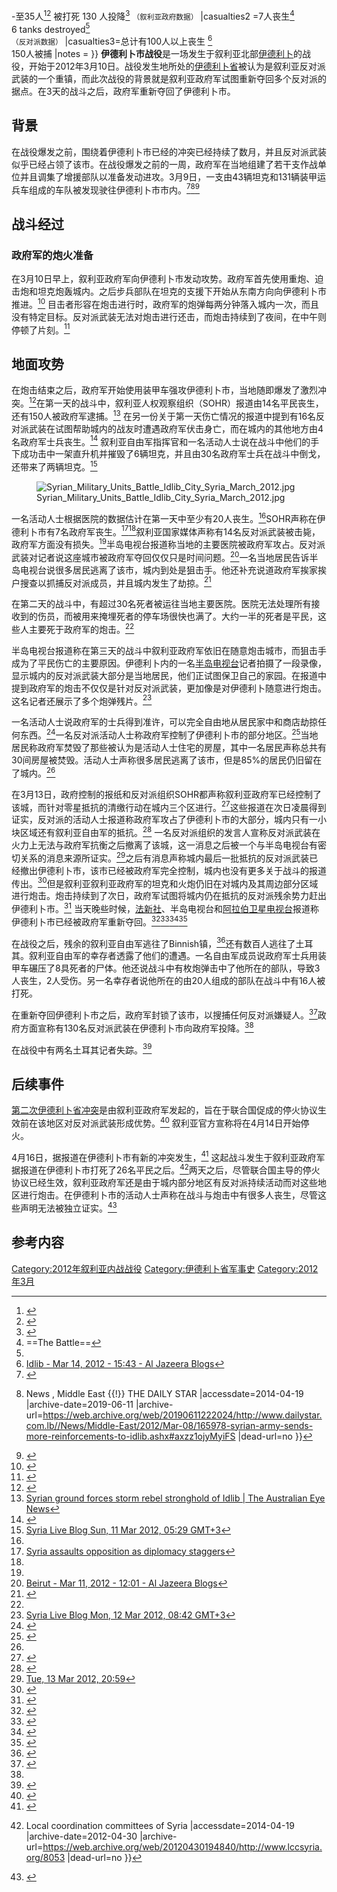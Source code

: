 {{noteTA
|G1 = 地名
|1 = zh-tw:伊德利布; zh-hans:伊德利卜;
|2 = zh-tw:伊德利布; zh-hans:伊德利卜市;
}}
{{infobox military conflict
|conflict    =伊德利卜市战役
|partof      [[第一次伊德利卜省冲突|第一次伊德利卜省冲突]] 
|image       =
|caption     =
|date        = 2012年3月10日至13日
|place       = [[叙利亚|叙利亚]][[伊德利卜|伊德利卜]]
|coordinates =
|map_type    =
|map_relief  =
|latitude    =
|longitude   =
|map_size    =
|map_marksize =
|map_caption =
|map_label   =
|territory   =
|result      = 叙利亚政府军获胜
|status      =
|combatants_header =
|combatant1  ={{flagicon|Syria|1932|23px}} [[叙利亚全国委员会|叙利亚全国委员会]]
*[[叙利亚自由军|叙利亚自由军]]
*[[叙利亚解放军|叙利亚解放军]]<ref>{{cite news |url=http://www.time.com/time/printout/0,8816,2106648,00.html/ |title=Syrian Rebels Plot Their Next Moves: A TIME Exclusive |work=TIME |date=11 February 2012 |deadurl=yes |archiveurl=https://web.archive.org/web/20130708075808/http://www.time.com/time/printout/0,8816,2106648,00.html/ |archivedate=2013年7月8日 |accessdate=2014年4月19日 }}</ref>
[[File:Flag_of_Jihad.svg|22x20px]] 圣战者组织
|combatant2  ={{flagicon|Syria|23px}} 叙利亚自由军
|units1=
|units2=叙利亚陆军第12装甲旅<br>第45步兵团
|strength1   =1000人<ref name=autogenerated3>{{Cite web |url=http://www.aljazeera.com/news/middleeast/2012/03/201231134134172536.html |title=Syrian forces assault Idlib amid peace talks - Middle East - Al Jazeera English<!-- Bot generated title --> |accessdate=2014-04-19 |archive-date=2012-03-11 |archive-url=https://web.archive.org/web/20120311133422/http://www.aljazeera.com/news/middleeast/2012/03/201231134134172536.html |dead-url=no }}</ref><br>2 tanks<small>(opposition claim)</small>
|strength2   =1200人<br>42辆坦克
|casualties1 =33人<ref name=autogenerated1>{{Cite web |url=http://news.xinhuanet.com/english/world/2012-03/11/c_131460551.htm |title=Syrian troops conduct "qualitative" operation in Idlib: media - Xinhua {{!}} English.news.cn<!-- Bot generated title --> |accessdate=2014-04-19 |archive-date=2014-05-03 |archive-url=https://web.archive.org/web/20140503225412/http://news.xinhuanet.com/english/world/2012-03/11/c_131460551.htm |dead-url=no }}</ref>-至35人<ref>{{Cite web |url=http://www.ft.com/cms/s/0/37c1b58a-6ac4-11e1-9781-00144feab49a.html?ftcamp=published_links%2Frss%2Fhome_uk%2Ffeed%2F%2Fproduct#axzz1olPsGy00 |title=Assad rebuffs Annan as troops attack Idlib - FT.com<!-- Bot generated title --> |accessdate=2021-02-18 |archive-date=2012-03-12 |archive-url=https://web.archive.org/web/20120312004849/http://www.ft.com/cms/s/0/37c1b58a-6ac4-11e1-9781-00144feab49a.html?ftcamp=published_links%2Frss%2Fhome_uk%2Ffeed%2F%2Fproduct#axzz1olPsGy00 |dead-url=no }}</ref><ref name=autogenerated2>{{cite news | url=http://www.reuters.com/article/2012/03/10/us-syria-idUSBRE8280G820120310 | work=Reuters | title=Syria's Assad meets Annan, but gives little ground | date=10 March 2012 | accessdate=2014-04-19 | archive-date=2015-09-24 | archive-url=https://web.archive.org/web/20150924162757/http://www.reuters.com/article/2012/03/10/us-syria-idUSBRE8280G820120310 | dead-url=no }}</ref> 被打死
130 人投降<ref name=autogenerated4>{{Cite web |url=http://www.presstv.ir/detail/231472.html |title=PressTV - 130 armed men surrender to Syrian authorities in Idlib<!-- Bot generated title --> |accessdate=2014-04-19 |archive-date=2012-03-15 |archive-url=https://web.archive.org/web/20120315204557/http://www.presstv.ir/detail/231472.html |dead-url=no }}</ref> <small>（叙利亚政府数据）</small>
|casualties2 =7人丧生<ref>==The Battle==</ref>  <br> 6 tanks destroyed<ref name=autogenerated3 />  <br> <small>（反对派数据）</small>
|casualties3=总计有100人以上丧生 <ref>[http://blogs.aljazeera.net/liveblog/idlib-mar-14-2012-1543 Idlib - Mar 14, 2012 - 15:43 - Al Jazeera Blogs<!-- Bot generated title -->]</ref><br> 150人被捕
|notes       =
}}
'''伊德利卜市战役'''是一场发生于叙利亚北部[[伊德利卜|伊德利卜]]的战役，开始于2012年3月10日。战役发生地所处的[[伊德利卜省|伊德利卜省]]被认为是叙利亚反对派武装的一个重镇，而此次战役的背景就是叙利亚政府军试图重新夺回多个反对派的据点。在3天的战斗之后，政府军重新夺回了伊德利卜市。

==背景==

在战役爆发之前，围绕着伊德利卜市已经的冲突已经持续了数月，并且反对派武装似乎已经占领了该市。在战役爆发之前的一周，政府军在当地组建了若干支作战单位并且调集了增援部队以准备发动进攻。3月9日，一支由43辆坦克和131辆装甲运兵车组成的车队被发现驶往伊德利卜市市内。<ref>{{cite web |url=http://www.agi.it/english-version/world/elenco-notizie/201203081752-cro-ren1071-syrian_army_idlib_build_up_points_to_imminent_offensive |title=存档副本 |accessdate=2014-10-25 |deadurl=yes |archiveurl=https://web.archive.org/web/20120312034959/http://www.agi.it/english-version/world/elenco-notizie/201203081752-cro-ren1071-syrian_army_idlib_build_up_points_to_imminent_offensive |archivedate=2012-03-12 }}</ref><ref>{{Cite web |url=http://www.dailystar.com.lb/News/Middle-East/2012/Mar-08/165978-syrian-army-sends-more-reinforcements-to-idlib.ashx#axzz1ojyMyiFS |title=Syrian army sends more reinforcements to Idlib {{!}} News , Middle East {{!}} THE DAILY STAR<!-- Bot generated title --> |accessdate=2014-04-19 |archive-date=2019-06-11 |archive-url=https://web.archive.org/web/20190611222024/http://www.dailystar.com.lb//News/Middle-East/2012/Mar-08/165978-syrian-army-sends-more-reinforcements-to-idlib.ashx#axzz1ojyMyiFS |dead-url=no }}</ref><ref>{{cite news | url=http://www.telegraph.co.uk/journalists/nick-meo/9136336/Dispatch-Syrians-flee-Assads-helicopter-gunships.html | location=London | work=The Daily Telegraph | first=Nick | last=Meo | title=Dispatch: Syrians flee Assad's helicopter gunships | date=11 March 2012 | accessdate=2014-04-19 | archive-date=2012-04-14 | archive-url=https://web.archive.org/web/20120414154520/http://www.telegraph.co.uk/journalists/nick-meo/9136336/Dispatch-Syrians-flee-Assads-helicopter-gunships.html | dead-url=no }}</ref>

==战斗经过==
===政府军的炮火准备===

在3月10日早上，叙利亚政府军向伊德利卜市发动攻势。政府军首先使用重炮、迫击炮和坦克炮轰城内。之后步兵部队在坦克的支援下开始从东南方向向伊德利卜市推进。<ref>{{Cite web |url=http://blogs.aljazeera.net/liveblog/syria-mar-10-2012-1316 |title=syria - Mar 10, 2012 - 13:16 - Al Jazeera Blogs<!-- Bot generated title --> |accessdate=2014-04-19 |archive-date=2012-03-12 |archive-url=https://web.archive.org/web/20120312025031/http://blogs.aljazeera.net/liveblog/syria-mar-10-2012-1316 |dead-url=no }}</ref> 目击者形容在炮击进行时，政府军的炮弹每两分钟落入城内一次，而且没有特定目标。反对派武装无法对炮击进行还击，而炮击持续到了夜间，在中午则停顿了片刻。<ref name=autogenerated5>{{cite news | url=http://www.huffingtonpost.com/human-rights-watch/syria-witnesses-describe_b_1349839.html | work=Huffington Post | title=Syria: Witnesses Describe Idlib Destruction, Killings | date=15 March 2012 | accessdate=2014-04-19 | archive-date=2012-03-19 | archive-url=https://web.archive.org/web/20120319081334/http://www.huffingtonpost.com/human-rights-watch/syria-witnesses-describe_b_1349839.html | dead-url=no }}</ref>

==地面攻势==

在炮击结束之后，政府军开始使用装甲车强攻伊德利卜市，当地随即爆发了激烈冲突。<ref>{{cite news | url=http://www.nypost.com/p/news/international/syrian_army_storms_rebel_city_of_bovkdIw9rhI0bb6DU5uQeM | work=New York Post | title=Syria assaults opposition as diplomacy staggers | date=10 March 2012 | accessdate=2014-04-19 | archive-date=2012-03-13 | archive-url=https://web.archive.org/web/20120313210707/http://www.nypost.com/p/news/international/syrian_army_storms_rebel_city_of_bovkdIw9rhI0bb6DU5uQeM | dead-url=no }}</ref>在第一天的战斗中，叙利亚人权观察组织（SOHR）报道由14名平民丧生，还有150人被政府军逮捕。<ref>[http://www.theaustralianeye.com/news/syrian-ground-forces-storm-rebel-stronghold-of-idlib-aoi35822025.html Syrian ground forces storm rebel stronghold of Idlib | The Australian Eye News<!-- Bot generated title -->]</ref> 在另一份关于第一天伤亡情况的报道中提到有16名反对派武装在试图帮助城内的战友时遭遇政府军伏击身亡，而在城内的其他地方由4名政府军士兵丧生。<ref>{{cite news | url=http://www.theaustralian.com.au/in-depth/middle-east-in-turmoil/syrian-army-storms-rebel-city-idlib-as-diplomatic-efforts-continue/story-fn7ycml4-1226296121053 | title=Syrian army storms rebel city Idlib as diplomatic efforts continue | date=11 March 2012 | work=The Australian | accessdate=2014-04-19 | archive-date=2012-03-11 | archive-url=https://web.archive.org/web/20120311060602/http://www.theaustralian.com.au/in-depth/middle-east-in-turmoil/syrian-army-storms-rebel-city-idlib-as-diplomatic-efforts-continue/story-fn7ycml4-1226296121053 | dead-url=no }}</ref> 叙利亚自由军指挥官和一名活动人士说在战斗中他们的手下成功击中一架直升机并摧毁了6辆坦克，并且由30名政府军士兵在战斗中倒戈，还带来了两辆坦克。<ref>[http://blogs.aljazeera.net/liveblog/syria-mar-11-2012-0829 Syria Live Blog Sun, 11 Mar 2012, 05:29 GMT+3]</ref>

[[File:Syrian_Military_Units_Battle_Idlib_City_Syria_March_2012.jpg|thumb]]

一名活动人士根据医院的数据估计在第一天中至少有20人丧生。<ref name=autogenerated5 />SOHR声称在伊德利卜市有7名政府军丧生。<ref>[http://www.boston.com/news/world/middleeast/articles/2012/03/11/syria_assaults_opposition_as_diplomacy_staggers_associated_press/ Syria assaults opposition as diplomacy staggers]</ref><ref name=autogenerated2 />叙利亚国家媒体声称有14名反对派武装被击毙，政府军方面没有损失。<ref name=autogenerated1 />半岛电视台报道称当地的主要医院被政府军攻占。反对派武装对记者说这座城市被政府军夺回仅仅只是时间问题。<ref>[http://blogs.aljazeera.net/liveblog/beirut-mar-11-2012-1201 Beirut - Mar 11, 2012 - 12:01 - Al Jazeera Blogs<!-- Bot generated title -->]</ref>一名当地居民告诉半岛电视台说很多居民逃离了该市，城内到处是狙击手。他还补充说道政府军挨家挨户搜查以抓捕反对派成员，并且城内发生了劫掠。<ref>{{Cite web |url=http://blogs.aljazeera.com/liveblog/syria-mar-11-2012-1856 |title=Syria - Mar 11, 2012 - 18:56 - Al Jazeera Blogs<!-- Bot generated title --> |accessdate=2014-04-19 |archive-date=2012-03-14 |archive-url=https://web.archive.org/web/20120314072852/http://blogs.aljazeera.com/liveblog/syria-mar-11-2012-1856 |dead-url=no }}</ref>

在第二天的战斗中，有超过30名死者被运往当地主要医院。医院无法处理所有接收到的伤员，而被用来掩埋死者的停车场很快也满了。大约一半的死者是平民，这些人主要死于政府军的炮击。<ref name=autogenerated5 /> 

半岛电视台报道称在第三天的战斗中叙利亚政府军依旧在随意炮击城市，而狙击手成为了平民伤亡的主要原因。伊德利卜内的一名[[半岛电视台|半岛电视台]]记者拍摄了一段录像，显示城内的反对派武装大部分是当地居民，他们正试图保卫自己的家园。在报道中提到政府军的炮击不仅仅是针对反对派武装，更加像是对伊德利卜随意进行炮击。这名记者还展示了多个炮弹残片。<ref>[http://blogs.aljazeera.net/liveblog/syria-mar-12-2012-0842 Syria Live Blog Mon, 12 Mar 2012, 08:42 GMT+3]</ref>

一名活动人士说政府军的士兵得到准许，可以完全自由地从居民家中和商店劫掠任何东西。<ref>{{Cite web |url=http://www.csmonitor.com/World/terrorism-security/2012/0312/Activists-With-UN-gone-Syrian-forces-kill-nearly-50-women-children |title=Activists: With UN gone, Syrian forces kill nearly 50 women, children - CSMonitor.com<!-- Bot generated title --> |accessdate=2014-04-19 |archive-date=2012-03-12 |archive-url=https://web.archive.org/web/20120312190108/http://www.csmonitor.com/World/terrorism-security/2012/0312/Activists-With-UN-gone-Syrian-forces-kill-nearly-50-women-children |dead-url=no }}</ref>一名反对派活动人士称政府军控制了伊德利卜市的部分地区。<ref>{{Cite web |url=http://www.nowlebanon.com/NewsArticleDetails.aspx?ID=375174 |title=Syrian army bombards Edleb, two dead, say activists<!-- Bot generated title --> |access-date=2014-04-19 |archive-url=https://web.archive.org/web/20120313052934/http://www.nowlebanon.com/NewsArticleDetails.aspx?ID=375174 |archive-date=2012-03-13 |dead-url=yes }}</ref>当地居民称政府军焚毁了那些被认为是活动人士住宅的房屋，其中一名居民声称总共有30间房屋被焚毁。活动人士声称很多居民逃离了该市，但是85%的居民仍旧留在了城内。<ref name=autogenerated5 />

在3月13日，政府控制的报纸和反对派组织SOHR都声称叙利亚政府军已经控制了该城，而针对零星抵抗的清缴行动在城内三个区进行。<ref>{{Cite web |url=http://www.globalnews.ca/syrian+forces+recapture+northern+rebel+stronghold+of+idlib+near+turkish+border/6442599910/story.html |title=存档副本 |accessdate=2014-04-19 |archive-date=2013-01-15 |archive-url=https://archive.today/20130115200618/http://www.globalnews.ca/syrian+forces+recapture+northern+rebel+stronghold+of+idlib+near+turkish+border/6442599910/story.html |dead-url=yes }}</ref>这些报道在次日凌晨得到证实，反对派的活动人士报道称政府军攻占了伊德利卜市的大部分，城内只有一小块区域还有叙利亚自由军的抵抗。<ref>{{Cite web |url=http://edition.cnn.com/2012/03/14/world/meast/syria-unrest/index.html?hpt=hp_t3 |title=Syrian forces take over Idlib as group reports torture by regime |accessdate=2014-04-19 |archive-date=2012-03-14 |archive-url=https://web.archive.org/web/20120314112302/http://edition.cnn.com/2012/03/14/world/meast/syria-unrest/index.html?hpt=hp_t3 |dead-url=no }}</ref> 一名反对派组织的发言人宣称反对派武装在火力上无法与政府军抗衡之后撤离了该城，这一消息之后被一个与半岛电视台有密切关系的消息来源所证实。<ref>[http://blogs.aljazeera.net/liveblog/syria-mar-13-2012-2359 Tue, 13 Mar 2012, 20:59]</ref>之后有消息声称城内最后一批抵抗的反对派武装已经撤出伊德利卜市，该市已经被政府军完全控制，城内也没有更多关于战斗的报道传出。<ref>{{Cite web |url=http://www.nowlebanon.com/NewsArticleDetails.aspx?ID=375819 |title=Activist: Syrian army overruns Edleb, rebels flee<!-- Bot generated title --> |accessdate=2014-04-19 |archive-date=2012-09-06 |archive-url=https://archive.today/20120906151720/http://www.nowlebanon.com/NewsArticleDetails.aspx?ID=375819 |dead-url=yes }}</ref>但是叙利亚叙利亚政府军的坦克和火炮仍旧在对城内及其周边部分区域进行炮击。炮击持续到了次日，政府军试图将城内仍在抵抗的反对派残余势力赶出伊德利卜市。<ref>{{Cite web |url=http://www.nytimes.com/2012/03/15/world/middleeast/syria-torture-report-military-maintains-assaults.html?_r=2&pagewanted=all%3Fsrc%3Dtp |title=Emboldened Syrian Army Now Moves to Quell Southern City |accessdate=2020-09-29 |archive-date=2013-06-13 |archive-url=https://web.archive.org/web/20130613094800/http://www.nytimes.com/2012/03/15/world/middleeast/syria-torture-report-military-maintains-assaults.html?_r=2&pagewanted=all%3Fsrc%3Dtp |dead-url=no }}</ref> 当天晚些时候，[[法新社|法新社]]、半岛电视台和[[阿拉伯卫星电视台|阿拉伯卫星电视台]]报道称伊德利卜市已经被政府军重新夺回。<ref>{{Cite web |url=http://english.alarabiya.net/articles/2012/03/16/200964.html |title=存档副本 |access-date=2012-03-17 |archive-url=https://web.archive.org/web/20120317064608/http://english.alarabiya.net/articles/2012/03/16/200964.html |archive-date=2012-03-17 |dead-url=yes }}</ref><ref>{{Cite web |url=http://www.abitemis.info/Details.aspx?ResourceId=f95b0a6c-c205-4298-9edb-94968a488fb5 |title=Abitemis.info - L'Abitibi-Témiscamingue est ici<!-- Bot generated title --> |accessdate=2014-04-19 |archive-date=2014-04-19 |archive-url=https://web.archive.org/web/20140419172336/http://www.abitemis.info/Details.aspx?ResourceId=f95b0a6c-c205-4298-9edb-94968a488fb5 |dead-url=no }}</ref><ref>{{Cite web |url=http://www.aljazeera.com/news/middleeast/2012/03/2012313193810910894.html |title=Syrian troops retake opposition stronghold - Middle East - Al Jazeera English<!-- Bot generated title --> |accessdate=2014-04-19 |archive-date=2017-10-19 |archive-url=https://web.archive.org/web/20171019185751/http://www.aljazeera.com/news/middleeast/2012/03/2012313193810910894.html |dead-url=no }}</ref><ref>{{cite web |url=http://english.alarabiya.net/articles/2012/03/14/200546.html |title=存档副本 |accessdate=2012年3月15日 |deadurl=yes |archiveurl=https://web.archive.org/web/20120314172756/http://english.alarabiya.net/articles/2012/03/14/200546.html |archivedate=2012年3月14日 |df= }}</ref> 

在战役之后，残余的叙利亚自由军逃往了Binnish镇，<ref>{{cite news | url=http://www.guardian.co.uk/world/middle-east-live/2012/mar/14/syria-idlib-falls-snc-splits-live#block-4 | location=London | work=The Guardian | first=Matthew | last=Weaver | title=Syria: Idlib falls as opposition splits - Wednesday 14 March 2012 | date=14 March 2012 | accessdate=2014-04-19 | archive-date=2012-08-15 | archive-url=https://web.archive.org/web/20120815090016/http://www.guardian.co.uk/world/middle-east-live/2012/mar/14/syria-idlib-falls-snc-splits-live#block-4 | dead-url=no }}</ref>还有数百人逃往了土耳其。叙利亚自由军的幸存者透露了他们的遭遇。一名自由军成员说政府军士兵用装甲车碾压了8具死者的尸体。他还说战斗中有枚炮弹击中了他所在的部队，导致3人丧生，2人受伤。另一名幸存者说他所在的由20人组成的部队在战斗中有16人被打死。

在重新夺回伊德利卜市之后，政府军封锁了该市，以搜捕任何反对派嫌疑人。<ref>{{cite news | url=http://www.theaustralian.com.au/news/world/they-drove-tanks-over-the-bodies-survivors-tell-od-the-horrors-of-idlib/story-fnb64oi6-1226303711165 | first=Anthony | last=Loyd | title=Syrian survivors tell of Idlib massacre | date=19 March 2012 | work=The Australian | accessdate=2014-04-19 | archive-date=2012-03-20 | archive-url=https://web.archive.org/web/20120320080054/http://www.theaustralian.com.au/news/world/they-drove-tanks-over-the-bodies-survivors-tell-od-the-horrors-of-idlib/story-fnb64oi6-1226303711165 | dead-url=no }}</ref>政府方面宣称有130名反对派武装在伊德利卜市向政府军投降。<ref name=autogenerated4 />

在战役中有两名土耳其记者失踪。<ref>{{Cite web |url=http://www.hurriyetdailynews.com/two-turkish-journalists-missing-in-syria-.aspx?pageID=238&nID=15981&NewsCatID=341 |title=LOCAL - Two Turkish journalists missing in Syria<!-- Bot generated title --> |accessdate=2014-04-19 |archive-date=2012-03-16 |archive-url=https://web.archive.org/web/20120316001531/http://www.hurriyetdailynews.com/two-turkish-journalists-missing-in-syria-.aspx?pageID=238&nID=15981&NewsCatID=341 |dead-url=no }}</ref>

==后续事件==
{{main|第二次伊德利卜省冲突}}

[[第二次伊德利卜省冲突|第二次伊德利卜省冲突]]是由叙利亚政府军发起的，旨在于联合国促成的停火协议生效前在该地区对反对派武装形成优势。<ref>{{Cite web |url=http://www.cnn.com/2012/04/03/world/meast/syria-unrest/index.html |title=hpt=hp_t2 |accessdate=2014-04-19 |archive-date=2019-06-11 |archive-url=https://web.archive.org/web/20190611222017/https://www.cnn.com/2012/04/03/world/meast/syria-unrest/index.html |dead-url=no }}</ref> 叙利亚官方宣称将在4月14日开始停火。

4月16日，据报道在伊德利卜市有新的冲突发生，<ref>{{Cite web |url=http://english.alarabiya.net/articles/2012/04/16/208252.html |title=存档副本 |access-date=2012-04-17 |archive-url=https://web.archive.org/web/20120417033206/http://english.alarabiya.net/articles/2012/04/16/208252.html |archive-date=2012-04-17 |dead-url=yes }}</ref> 这起战斗发生于叙利亚政府军据报道在伊德利卜市打死了26名平民之后。<ref>{{Cite web |url=http://www.lccsyria.org/8053 |title=Monday comes to a close with the fall of 55 martyrs {{!}} Local coordination committees of Syria<!-- Bot generated title --> |accessdate=2014-04-19 |archive-date=2012-04-30 |archive-url=https://web.archive.org/web/20120430194840/http://www.lccsyria.org/8053 |dead-url=no }}</ref>两天之后，尽管联合国主导的停火协议已经生效，叙利亚政府军还是由于城内部分地区有反对派持续活动而对这些地区进行炮击。在伊德利卜市的活动人士声称在战斗与炮击中有很多人丧生，尽管这些声明无法被独立证实。<ref>{{Cite web |url=http://www.aljazeera.com/news/middleeast/2012/04/201241873011444737.html |title=Syria 'pledges respect' for Annan plan - Middle East - Al Jazeera English<!-- Bot generated title --> |accessdate=2014-04-19 |archive-date=2012-07-11 |archive-url=https://web.archive.org/web/20120711213950/http://www.aljazeera.com/news/middleeast/2012/04/201241873011444737.html |dead-url=no }}</ref>

==参考内容==
{{reflist|30em}}

[[Category:2012年叙利亚内战战役|Category:2012年叙利亚内战战役]]
[[Category:伊德利卜省军事史|Category:伊德利卜省军事史]]
[[Category:2012年3月|Category:2012年3月]]